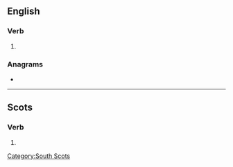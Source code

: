 ==English==

===Verb===
{{head|en|verb form}}

# {{en-past of|hatter}}

===Anagrams===
* {{anagrams|en|a=adeehrtt|rehatted|threated|treadeth}}

----

==Scots==

===Verb===
{{head|sco|verb form}}

# {{sco-past of|hatter}}

[[Category:South Scots]]